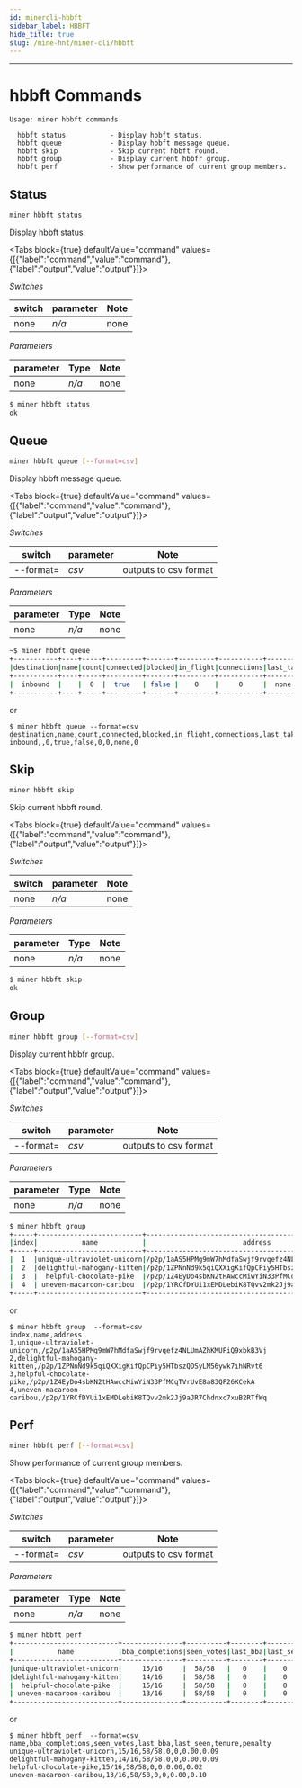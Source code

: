 ```yaml
---
id: minercli-hbbft
sidebar_label: HBBFT
hide_title: true
slug: /mine-hnt/miner-cli/hbbft
---
```



---

# hbbft Commands
```
Usage: miner hbbft commands

  hbbft status           - Display hbbft status.
  hbbft queue            - Display hbbft message queue.
  hbbft skip             - Skip current hbbft round.
  hbbft group            - Display current hbbfr group.
  hbbft perf             - Show performance of current group members.
```
## Status

```bash
miner hbbft status 
```

Display hbbft status.

<Tabs
  block={true}
  defaultValue="command"
  values={[{"label":"command","value":"command"},{"label":"output","value":"output"}]}>
<TabItem value="command">

_Switches_

| switch              | parameter | Note                                   |
| ------------------- | --------- | -------------------------------------- |
| none                | _n/a_    | none                                   |

_Parameters_

| parameter              | Type     | Note                                   |
| ------------------- | -------- | -------------------------------------- |
| none                | _n/a_    | none                                   |

</TabItem>
<TabItem value="output">

```bash
$ miner hbbft status
ok
```

</TabItem>
</Tabs>

## Queue

```bash
miner hbbft queue [--format=csv]
```

Display hbbft message queue.

<Tabs
  block={true}
  defaultValue="command"
  values={[{"label":"command","value":"command"},{"label":"output","value":"output"}]}>
<TabItem value="command">

_Switches_

| switch              | parameter | Note                                   |
| ------------------- | --------- | -------------------------------------- |
| --format=           | _csv_     | outputs to csv format                  |


_Parameters_

| parameter              | Type     | Note                                   |
| ------------------- | -------- | -------------------------------------- |
| none                | _n/a_    | none                                   |

</TabItem>
<TabItem value="output">

```bash
~$ miner hbbft queue
+-----------+----+-----+---------+-------+---------+-----------+---------+--------+
|destination|name|count|connected|blocked|in_flight|connections|last_take|last_ack|
+-----------+----+-----+---------+-------+---------+-----------+---------+--------+
|  inbound  |    |  0  |  true   | false |    0    |     0     |  none   |   0    |
+-----------+----+-----+---------+-------+---------+-----------+---------+--------+
```
or
```
$ miner hbbft queue --format=csv
destination,name,count,connected,blocked,in_flight,connections,last_take,last_ack
inbound,,0,true,false,0,0,none,0
```

</TabItem>
</Tabs>

## Skip

```bash
miner hbbft skip 
```

Skip current hbbft round.

<Tabs
  block={true}
  defaultValue="command"
  values={[{"label":"command","value":"command"},{"label":"output","value":"output"}]}>
<TabItem value="command">

_Switches_

| switch              | parameter | Note                                   |
| ------------------- | --------- | -------------------------------------- |
| none                | _n/a_    | none                                   |


_Parameters_

| parameter              | Type     | Note                                   |
| ------------------- | -------- | -------------------------------------- |
| none                | _n/a_    | none                                   |

</TabItem>
<TabItem value="output">

```bash
$ miner hbbft skip
ok
```

</TabItem>
</Tabs>

## Group

```bash
miner hbbft group [--format=csv]
```

Display current hbbfr group.

<Tabs
  block={true}
  defaultValue="command"
  values={[{"label":"command","value":"command"},{"label":"output","value":"output"}]}>
<TabItem value="command">

_Switches_

| switch              | parameter | Note                                   |
| ------------------- | --------- | -------------------------------------- |
| --format=           | _csv_     | outputs to csv format                  |


_Parameters_

| parameter              | Type     | Note                                   |
| ------------------- | -------- | -------------------------------------- |
| none                | _n/a_    | none                                   |

</TabItem>
<TabItem value="output">

```bash
$ miner hbbft group
+-----+--------------------------+--------------------------------------------------------+
|index|           name           |                        address                         |
+-----+--------------------------+--------------------------------------------------------+
|  1  |unique-ultraviolet-unicorn|/p2p/1aAS5HPMg9mW7hMdfaSwjf9rvqefz4NLUmAZhKMUFiQ9xbkB3Vj|
|  2  |delightful-mahogany-kitten|/p2p/1ZPNnNd9k5qiQXXigKifQpCPiy5HTbszQDSyLM56ywk7ihNRvt6|
|  3  |  helpful-chocolate-pike  |/p2p/1Z4EyDo4sbKN2tHAwccMiwYiN33PfMCqTVrUvE8a83QF26KCekA|
|  4  | uneven-macaroon-caribou  |/p2p/1YRCfDYUi1xEMDLebiK8TQvv2mk2Jj9aJR7Chdnxc7xuB2RTfWq|
+-----+--------------------------+--------------------------------------------------------+
```
or
```
$ miner hbbft group  --format=csv
index,name,address
1,unique-ultraviolet-unicorn,/p2p/1aAS5HPMg9mW7hMdfaSwjf9rvqefz4NLUmAZhKMUFiQ9xbkB3Vj
2,delightful-mahogany-kitten,/p2p/1ZPNnNd9k5qiQXXigKifQpCPiy5HTbszQDSyLM56ywk7ihNRvt6
3,helpful-chocolate-pike,/p2p/1Z4EyDo4sbKN2tHAwccMiwYiN33PfMCqTVrUvE8a83QF26KCekA
4,uneven-macaroon-caribou,/p2p/1YRCfDYUi1xEMDLebiK8TQvv2mk2Jj9aJR7Chdnxc7xuB2RTfWq
```

</TabItem>
</Tabs>

## Perf

```bash
miner hbbft perf [--format=csv]
```
Show performance of current group members.

<Tabs
  block={true}
  defaultValue="command"
  values={[{"label":"command","value":"command"},{"label":"output","value":"output"}]}>
<TabItem value="command">

_Switches_

| switch              | parameter | Note                                   |
| ------------------- | --------- | -------------------------------------- |
| --format=           | _csv_     | outputs to csv format                  |


_Parameters_

| parameter              | Type     | Note                                   |
| ------------------- | -------- | -------------------------------------- |
| none                | _n/a_    | none                                   |

</TabItem>
<TabItem value="output">

```bash
$ miner hbbft perf
+--------------------------+---------------+----------+--------+---------+------+-------+
|           name           |bba_completions|seen_votes|last_bba|last_seen|tenure|penalty|
+--------------------------+---------------+----------+--------+---------+------+-------+
|unique-ultraviolet-unicorn|     15/16     |  58/58   |   0    |    0    | 0.00 | 0.09  |
|delightful-mahogany-kitten|     14/16     |  58/58   |   0    |    0    | 0.00 | 0.09  |
|  helpful-chocolate-pike  |     15/16     |  58/58   |   0    |    0    | 0.00 | 0.02  |
| uneven-macaroon-caribou  |     13/16     |  58/58   |   0    |    0    | 0.00 | 0.10  |
+--------------------------+---------------+----------+--------+---------+------+-------+
```
or
```
$ miner hbbft perf  --format=csv
name,bba_completions,seen_votes,last_bba,last_seen,tenure,penalty
unique-ultraviolet-unicorn,15/16,58/58,0,0,0.00,0.09
delightful-mahogany-kitten,14/16,58/58,0,0,0.00,0.09
helpful-chocolate-pike,15/16,58/58,0,0,0.00,0.02
uneven-macaroon-caribou,13/16,58/58,0,0,0.00,0.10
```

</TabItem>
</Tabs>